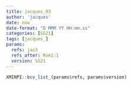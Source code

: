 ```yaml
---
title: jacques_03
author: 'jacques'
date: now
date-format: "D MMM YY HH:mm.ss"
categories: [SG21]
tags: [jacques_]
params:
  refs: jas3
  refs_after: Rom1:1
  version: SG21
---
```


```r
XMINPI::bcv_list_(params$refs, params$version)
```

